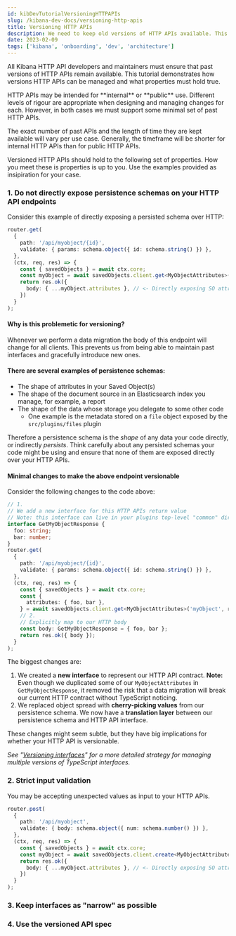 ```yaml
---
id: kibDevTutorialVersioningHTTPAPIs
slug: /kibana-dev-docs/versioning-http-apis
title: Versioning HTTP APIs
description: We need to keep old versions of HTTP APIs available. This tutorial shows you how to prepare existing HTTP APIs for vesrioning and how they can be managed over time.
date: 2023-02-09
tags: ['kibana', 'onboarding', 'dev', 'architecture']
---
```


All Kibana HTTP API developers and maintainers must ensure that past versions of HTTP APIs remain available. This tutorial demonstrates how versions HTTP APIs can be managed and what properties must hold true.

<DocCallOut title="A note on internal vs public HTTP APIs">
  HTTP APIs may be intended for **internal** or **public** use. Different levels of rigour are appropriate when designing and managing changes for each. However, in both cases we must support some minimal set of past HTTP APIs.

  The exact number of past APIs and the length of time they are kept available will vary per use case. Generally, the timeframe will be shorter for internal HTTP APIs than for public HTTP APIs.
</DocCallOut>

Versioned HTTP APIs should hold to the following set of properties. How you meet these is properties is up to you. Use the examples provided as insipiration for your case.

### 1. Do not directly expose persistence schemas on your HTTP API endpoints

Consider this example of directly exposing a persisted schema over HTTP:

```ts
router.get(
  {
    path: '/api/myobject/{id}',
    validate: { params: schema.object({ id: schema.string() }) },
  },
  (ctx, req, res) => {
    const { savedObjects } = await ctx.core;
    const myObject = await savedObjects.client.get<MyObjectAttributes>('myObject', req.params.id)
    return res.ok({
      body: { ...myObject.attributes }, // <- Directly exposing SO attributes
    })
  }
);
```

#### Why is this problemetic for versioning?

Whenever we perform a data migration the body of this endpoint will change for all clients. This prevents us from being able to maintain past interfaces and gracefully introduce new ones.

#### There are several examples of persistence schemas:

* The shape of attributes in your Saved Object(s)
* The shape of the document source in an Elasticsearch index you manage, for example, a report
* The shape of the data whose storage you delegate to some other code
  * One example is the metadata stored on a `file` object exposed by the `src/plugins/files` plugin

Therefore a persistence schema is the _shape_ of any data your code directly, or indirectly _persists_. Think carefully about any persisted schemas your code might be using and ensure that none of them are exposed directly over your HTTP APIs.

#### Minimal changes to make the above endpoint versionable

Consider the following changes to the code above:

```ts
// 1.
// We add a new interface for this HTTP APIs return value
// Note: this interface can live in your plugins top-level "common" directory
interface GetMyObjectResponse {
  foo: string;
  bar: number;
}
router.get(
  {
    path: '/api/myobject/{id}',
    validate: { params: schema.object({ id: schema.string() }) },
  },
  (ctx, req, res) => {
    const { savedObjects } = await ctx.core;
    const {
      attributes: { foo, bar },
    } = await savedObjects.client.get<MyObjectAttributes>('myObject', req.params.id)
    // 2.
    // Explicitly map to our HTTP body
    const body: GetMyObjectResponse = { foo, bar };
    return res.ok({ body });
  }
);
```

The biggest changes are:

1. We created a **new interface** to represent our HTTP API contract. **Note:** Even though we duplicated some of our `MyObjectAttributes` in `GetMyObjectResponse`, it removed the risk that a data migration will break our current HTTP contract without TypeScript noticing.
2. We replaced object spread with **cherry-picking values** from our persistence schema. We now have a **translation layer** between our persistence schema and HTTP API interface.


These changes might seem subtle, but they have big implications for whether your HTTP API is versionable.

_See "[Versioning interfaces](/kibana-dev-docs/versioning-interfaces)" for a more detailed strategy for managing multiple versions of TypeScript interfaces._

### 2. Strict input validation

You may be accepting unexpected values as input to your HTTP APIs.

```ts
router.post(
  {
    path: '/api/myobject',
    validate: { body: schema.object({ num: schema.number() }) },
  },
  (ctx, req, res) => {
    const { savedObjects } = await ctx.core;
    const myObject = await savedObjects.client.create<MyObjectAttributes>('myObject', req.params.id)
    return res.ok({
      body: { ...myObject.attributes }, // <- Directly exposing SO attributes
    })
  }
);
```

### 3. Keep interfaces as "narrow" as possible

### 4. Use the versioned API spec
